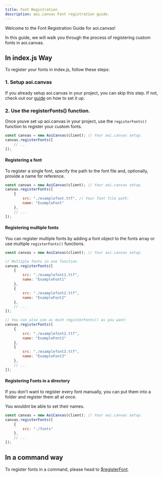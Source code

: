 ```yaml
---
title: Font Registration
description: aoi.canvas Font registration guide.
---
```



Welcome to the Font Registration Guide for aoi.canvas!

In this guide, we will walk you through the process of registering custom fonts in aoi.canvas.

## In index.js Way

To register your fonts in index.js, follow these steps:

### 1. Setup aoi.canvas

If you already setup aoi.canvas in your project, you can skip this step.
If not, check out our [guide](/extensions/aoijs/aoicanvas/gettingstarted) on how to set it up.

### 2. Use the registerFonts() function.

Once youve set up aoi.canvas in your project, use the `registerFonts()` function to register your custom fonts.

```js {2-4}
const canvas = new AoiCanvas(client); // Your aoi.canvas setup.
canvas.registerFonts([
    // ...
]);
```

#### Registering a font

To register a single font, specify the path to the font file and, optionally, provide a name for reference.

```js {3-6}
const canvas = new AoiCanvas(client); // Your aoi.canvas setup.
canvas.registerFonts([
    {
        src: "./examplefont.ttf", // Your font file path.
        name: "ExampleFont"
    },
    // ...
]);
```

#### Registering multiple fonts

You can register multiple fonts by adding a font object to the fonts array or use multiple `registerFonts()` functions.

```js {9-12}
const canvas = new AoiCanvas(client); // Your aoi.canvas setup.

// Multiple fonts in one function
canvas.registerFonts([
    {
        src: "./examplefont1.ttf",
        name: "ExampleFont1"
    },
    {
        src: "./examplefont2.ttf",
        name: "ExampleFont2"
    },
    // ...
]);

// You can also use as much registerFonts() as you want:
canvas.registerFonts([
    {
        src: "./examplefont2.ttf",
        name: "ExampleFont2"
    },
    {
        src: "./examplefont3.ttf",
        name: "ExampleFont3"
    },
    // ...
]);
```

#### Registering Fonts in a directory

If you don't want to register every font manually, you can put them into a folder and register them all at once.

<Aside>You wouldnt be able to set their names.</Aside>

```js {3-5}
const canvas = new AoiCanvas(client); // Your aoi.canvas setup.
canvas.registerFonts([
    {
        src: "./fonts"
    },
    // ...
]);
```

## In a command way

To register fonts in a command, please head to [$registerFont](/extensions/aoijs/aoicanvas/functions/registerfont).